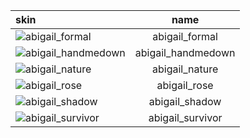 | skin                                                                                           |        name        |
| :--------------------------------------------------------------------------------------------- | :----------------: |
| ![abigail_formal](https://items.kleientertainment.com/images/DST/abigail_formal/small)         |   abigail_formal   |
| ![abigail_handmedown](https://items.kleientertainment.com/images/DST/abigail_handmedown/small) | abigail_handmedown |
| ![abigail_nature](https://items.kleientertainment.com/images/DST/abigail_nature/small)         |   abigail_nature   |
| ![abigail_rose](https://items.kleientertainment.com/images/DST/abigail_rose/small)             |    abigail_rose    |
| ![abigail_shadow](https://items.kleientertainment.com/images/DST/abigail_shadow/small)         |   abigail_shadow   |
| ![abigail_survivor](https://items.kleientertainment.com/images/DST/abigail_survivor/small)     |  abigail_survivor  |
